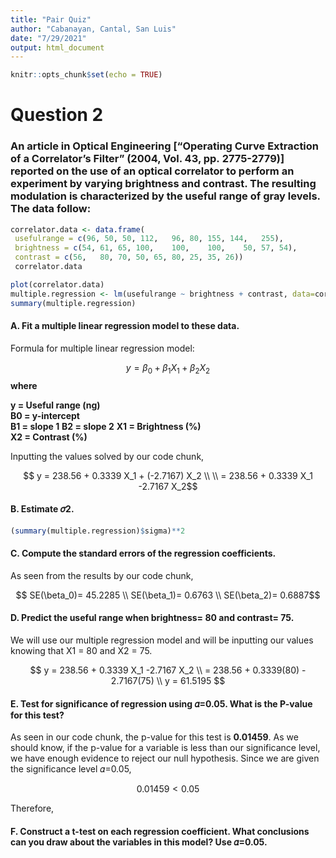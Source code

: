 ```yaml
---
title: "Pair Quiz"
author: "Cabanayan, Cantal, San Luis"
date: "7/29/2021"
output: html_document
---
```


```r
knitr::opts_chunk$set(echo = TRUE)
```

# Question 2

### An article in Optical Engineering ["Operating Curve Extraction of a Correlator's Filter" (2004, Vol. 43, pp. 2775-2779)] reported on the use of an optical correlator to perform an experiment by varying brightness and contrast. The resulting modulation is characterized by the useful range of gray levels. The data follow:
  
  
```r
correlator.data <- data.frame(
 usefulrange = c(96, 50, 50, 112,	96,	80,	155, 144,	255),
 brightness = c(54, 61, 65, 100,	100,	100,	50,	57,	54),
 contrast = c(56,	80,	70,	50,	65,	80,	25,	35,	26))
 correlator.data
```

  
```r
plot(correlator.data)
multiple.regression <- lm(usefulrange ~ brightness + contrast, data=correlator.data)
summary(multiple.regression)
```
  
  
#### A. Fit a multiple linear regression model to these data.

Formula for multiple linear regression model:

$$ y = \beta_0 + \beta_1 X_1 + \beta_2 X_2$$
**where**

**y = Useful range (ng)**  
**B0 = y-intercept**  
**B1 =  slope 1**
**B2 =  slope 2**
**X1 = Brightness (%)**  
**X2 = Contrast (%)**  

Inputting the values solved by our code chunk,

$$ y = 238.56 + 0.3339 X_1 + (-2.7167) X_2
\\ 
\\
= 238.56 + 0.3339 X_1 -2.7167 X_2$$

#### B. Estimate  𝜎2.

```r
(summary(multiple.regression)$sigma)**2
```


#### C. Compute the standard errors of the regression coefficients.

As seen from the results by our code chunk,

$$ SE(\beta_0)=  45.2285
\\
SE(\beta_1)= 0.6763
\\
SE(\beta_2)= 0.6887$$

#### D. Predict the useful range when brightness= 80 and contrast= 75.
 
 We will use our multiple regression model and will be inputting our values knowing that X1 = 80 and X2 = 75.
 
 $$ y = 238.56 + 0.3339 X_1 -2.7167 X_2 
 \\
 = 238.56 + 0.3339(80) - 2.7167(75)
 \\
 y = 61.5195 $$
  
#### E. Test for significance of regression using 𝛼=0.05. What is the P-value for this test?

As seen in our code chunk, the p-value for this test is **0.01459**. As we should know, if the p-value for a variable is less than our significance level, we have enough evidence to reject our null hypothesis. Since we are given the significance level 𝛼=0.05, 

$$ 0.01459 < 0.05 $$

Therefore, 

#### F. Construct a t-test on each regression coefficient. What conclusions can you draw about the variables in this model? Use 𝛼=0.05.

 


